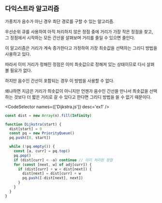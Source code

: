 
## 다익스트라 알고리즘

가중치가 음수가 아닌 경우 최단 경로를 구할 수 있는 알고리즘.

우선순위 큐를 사용하여 아직 처리하지 않은 정점 중에 거리가 가장 작은 정점을 찾고, 그 정점에서 시작하는 모든 간선을 살펴보며 거리를 줄일 수 있으면 줄인다.

이 알고리즘은 거리가 계속 증가한다고 가정하여 가장 최솟값을 선택하는 그리디 방법을 사용하고 있다.

따라서 이미 거리가 정해진 정점은 이미 최솟값으로 정해져 있는 상태이므로 다시 살펴볼 필요가 없다.

하지만 음수인 간선이 포함되는 경우 이 방법을 사용할 수 없다.

왜냐하면 지금은 거리가 최솟값이 아니지만 언젠가 음수인 간선을 만나서 최솟값을 선택하는 것보다 더 짧은 거리로 갈 수 있다고 한다면 그리디 방법을 쓸 수 없기 때문이다.

<CodeSelector names={['Dijkstra.js']} desc='ex1' />

```js showLineNumbers
const dist = new Array(n).fill(Infinity)

function Dijkstra(start) {
  dist[start] = 0
  const pq = new PriorityQueue()
  pq.push([0, start])

  while (!pq.empty()) {
    const [a, curr] = pq.top()
    pq.pop()
    if (dist[curr] < -a) continue // 이미 처리된 정점
    for (const [next, w] of adj[curr]) {
      if (dist[curr] + w < dist[next]) {
        dist[next] = dist[curr] + w
        pq.push([-dist[next], next])
      }
    }
  }
}
```
